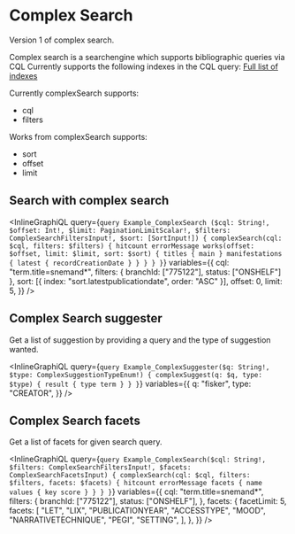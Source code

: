# Complex Search

Version 1 of complex search.

Complex search is a searchengine which supports bibliographic queries via CQL
Currently supports the following indexes in the CQL query: [Full list of indexes](https://fbi-api.dbc.dk/indexmapper/)

Currently complexSearch supports:

- cql
- filters

Works from complexSearch supports:

- sort
- offset
- limit

## Search with complex search

<InlineGraphiQL
  query={`query Example_ComplexSearch ($cql: String!, $offset: Int!, $limit: PaginationLimitScalar!, $filters: ComplexSearchFiltersInput!, $sort: [SortInput!]) {
  complexSearch(cql: $cql, filters: $filters) {
    hitcount
    errorMessage
    works(offset: $offset, limit: $limit, sort: $sort) {
      titles {
        main
      }
      manifestations {
        latest {
          recordCreationDate
        }
      }
    }
  }
}`}
  variables={{
    cql: "term.title=snemand*",
    filters: { branchId: ["775122"], status: ["ONSHELF"] },
    sort: [{ index: "sort.latestpublicationdate", order: "ASC" }],
    offset: 0,
    limit: 5,
  }}
/>

## Complex Search suggester

Get a list of suggestion by providing a query and the type of suggestion wanted.

<InlineGraphiQL
  query={`query Example_ComplexSuggester($q: String!, $type: ComplexSuggestionTypeEnum!) {
  complexSuggest(q: $q, type: $type) {
    result {
      type
      term
    }
  }
}`}
  variables={{
    q: "fisker",
    type: "CREATOR",
  }}
/>

## Complex Search facets

Get a list of facets for given search query.

<InlineGraphiQL
  query={`query Example_ComplexSearch($cql: String!, $filters: ComplexSearchFiltersInput!, $facets: ComplexSearchFacetsInput) {
  complexSearch(cql: $cql, filters: $filters, facets: $facets) {
    hitcount
    errorMessage
    facets {
      name
      values {
        key
        score
      }
    }
  }
}`}
  variables={{
    cql: "term.title=snemand*",
    filters: {
      branchId: ["775122"],
      status: ["ONSHELF"],
    },
    facets: {
      facetLimit: 5,
      facets: [
        "LET",
        "LIX",
        "PUBLICATIONYEAR",
        "ACCESSTYPE",
        "MOOD",
        "NARRATIVETECHNIQUE",
        "PEGI",
        "SETTING",
      ],
    },
  }}
/>
